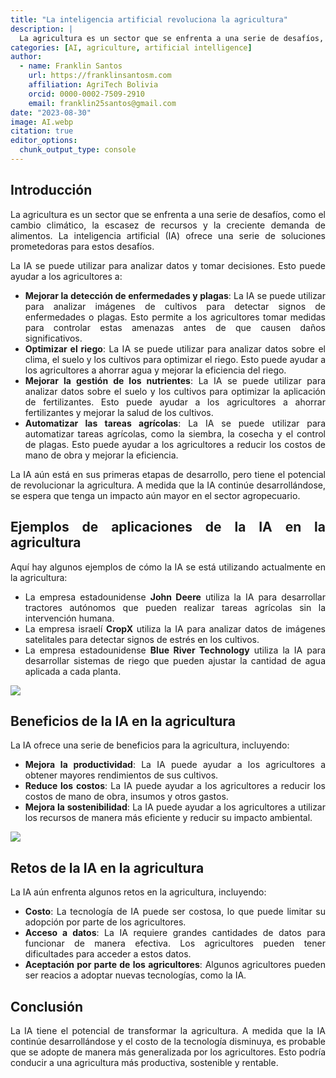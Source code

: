 ```yaml
---
title: "La inteligencia artificial revoluciona la agricultura"
description: |
  La agricultura es un sector que se enfrenta a una serie de desafíos, como el cambio climático, la escasez de recursos y la creciente demanda de alimentos. La inteligencia artificial (IA) ofrece una serie de soluciones prometedoras para estos desafíos.
categories: [AI, agriculture, artificial intelligence]
author:
  - name: Franklin Santos
    url: https://franklinsantosm.com
    affiliation: AgriTech Bolivia
    orcid: 0000-0002-7509-2910
    email: franklin25santos@gmail.com
date: "2023-08-30"
image: AI.webp
citation: true
editor_options: 
  chunk_output_type: console
---
```


```{=html}
<style>
body {
text-align: justify}
</style>
```

## Introducción

La agricultura es un sector que se enfrenta a una serie de desafíos, como el cambio climático, la escasez de recursos y la creciente demanda de alimentos. La inteligencia artificial (IA) ofrece una serie de soluciones prometedoras para estos desafíos.

La IA se puede utilizar para analizar datos y tomar decisiones. Esto puede ayudar a los agricultores a:

- **Mejorar la detección de enfermedades y plagas**: La IA se puede utilizar para analizar imágenes de cultivos para detectar signos de enfermedades o plagas. Esto permite a los agricultores tomar medidas para controlar estas amenazas antes de que causen daños significativos.
- **Optimizar el riego**: La IA se puede utilizar para analizar datos sobre el clima, el suelo y los cultivos para optimizar el riego. Esto puede ayudar a los agricultores a ahorrar agua y mejorar la eficiencia del riego.
- **Mejorar la gestión de los nutrientes**: La IA se puede utilizar para analizar datos sobre el suelo y los cultivos para optimizar la aplicación de fertilizantes. Esto puede ayudar a los agricultores a ahorrar fertilizantes y mejorar la salud de los cultivos.
- **Automatizar las tareas agrícolas**: La IA se puede utilizar para automatizar tareas agrícolas, como la siembra, la cosecha y el control de plagas. Esto puede ayudar a los agricultores a reducir los costos de mano de obra y mejorar la eficiencia.

La IA aún está en sus primeras etapas de desarrollo, pero tiene el potencial de revolucionar la agricultura. A medida que la IA continúe desarrollándose, se espera que tenga un impacto aún mayor en el sector agropecuario.

## Ejemplos de aplicaciones de la IA en la agricultura

Aquí hay algunos ejemplos de cómo la IA se está utilizando actualmente en la agricultura:

- La empresa estadounidense **John Deere** utiliza la IA para desarrollar tractores autónomos que pueden realizar tareas agrícolas sin la intervención humana.
- La empresa israelí **CropX** utiliza la IA para analizar datos de imágenes satelitales para detectar signos de estrés en los cultivos.
- La empresa estadounidense **Blue River Technology** utiliza la IA para desarrollar sistemas de riego que pueden ajustar la cantidad de agua aplicada a cada planta.

![](2.webp)

## Beneficios de la IA en la agricultura

La IA ofrece una serie de beneficios para la agricultura, incluyendo:

- **Mejora la productividad**: La IA puede ayudar a los agricultores a obtener mayores rendimientos de sus cultivos.
- **Reduce los costos**: La IA puede ayudar a los agricultores a reducir los costos de mano de obra, insumos y otros gastos.
- **Mejora la sostenibilidad**: La IA puede ayudar a los agricultores a utilizar los recursos de manera más eficiente y reducir su impacto ambiental.

![](3.jpeg)

## Retos de la IA en la agricultura

La IA aún enfrenta algunos retos en la agricultura, incluyendo:

- **Costo**: La tecnología de IA puede ser costosa, lo que puede limitar su adopción por parte de los agricultores.
- **Acceso a datos**: La IA requiere grandes cantidades de datos para funcionar de manera efectiva. Los agricultores pueden tener dificultades para acceder a estos datos.
- **Aceptación por parte de los agricultores**: Algunos agricultores pueden ser reacios a adoptar nuevas tecnologías, como la IA.

## Conclusión

La IA tiene el potencial de transformar la agricultura. A medida que la IA continúe desarrollándose y el costo de la tecnología disminuya, es probable que se adopte de manera más generalizada por los agricultores. Esto podría conducir a una agricultura más productiva, sostenible y rentable.